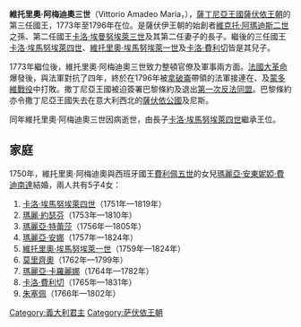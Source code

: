 {{NoteTA
|G1=Country
|1 = zh-cn:撒丁; zh-hk:撒丁; zh-tw:薩丁尼亞
}}
{{Infobox royalty
| name         = 維托里奧·阿梅迪奧三世
| image        = Clementi, attributed to - Victor Amadeus III.jpg
| reign        = 1773年2月20日 — 1796年10月16日
| succession   = [[撒丁统治者列表|撒丁尼亞国王]]、[[萨伏依公爵|萨伏依公爵]]
| predecessor  = [[卡洛·埃曼努埃萊三世|卡洛·埃曼努埃萊三世]]
| successor    = [[卡洛·埃馬努埃萊四世|卡洛·埃馬努埃萊四世]]
| birth_date   = {{Birth date|1726|6|26|df=y}}
| birth_place  = {{flag|Duchy of Savoy}}[[都灵王宫|都灵王宫]]
| death_date   = {{Death date and age|1796|10|16|1726|06|26|df=y}}
| death_place  = {{flag|Duchy of Savoy}}[[蒙卡列里城堡|蒙卡列里城堡]]
| burial_place = {{ITA}}[[苏佩尔加圣殿|苏佩尔加圣殿]]
| spouse       = [[瑪麗亞·安東妮婭·費迪南達|西班牙的瑪麗亞·安東妮婭]]
| issue        = {{plainlist|
* 薩丁尼亞國王[[卡洛·埃馬努埃萊四世|卡洛·埃馬努埃萊四世]]
* 普羅旺斯伯爵夫人[[薩伏依的瑪麗-約瑟芬|瑪麗亞·約瑟芬]]
* 阿图瓦伯爵夫人[[薩伏依的瑪麗亞·特蕾莎_(1756-1805)|玛丽亚·特蕾莎]]
* 沙布萊公爵夫人[[薩伏依的瑪麗亞·安娜_(1757-1824)|玛丽亚·安娜]]
* 薩丁尼亞國王[[維托里奧·埃馬努埃萊一世|維托里奧·埃馬努埃萊一世]]
* 蒙費拉托公爵[[薩伏依的莫里齊奧|莫里齊奧王子]]
* [[薩伏依的瑪麗亞·卡羅麗娜|玛丽亚·卡罗麗娜公主]]
* 薩丁尼亞國王[[卡洛·費利切|卡洛·費利切]]
* 阿斯蒂伯爵[[薩伏依的朱塞佩|朱塞佩王子]]
}}
| full name    = Vittorio Amedeo Maria di Savoia
| house        = [[萨伏依王朝|萨伏依王朝]]
| father       = [[卡洛·埃曼努埃萊三世|卡洛·埃曼努埃萊三世]]
| mother       = [[黑森-羅滕堡的波呂克塞娜|黑森-羅滕堡的波呂克塞娜]]
| religion     = [[罗马天主教|罗马天主教]]
}}

'''維托里奧·阿梅迪奧三世'''（Vittorio Amadeo Maria，{{bd|1726年|6月26日|1796年|10月16日|catIdx=V}}），[[薩丁尼亞王國|薩丁尼亞王國]][[薩伏依王朝|薩伏依王朝]]的第三任國王，1773年至1796年在位。是薩伏伊王朝的始創者[[維克托·阿瑪迪斯二世|維克托·阿瑪迪斯二世]]之孫、第二任國王[[卡洛·埃曼努埃萊三世|卡洛·埃曼努埃萊三世]]及其第二任妻子的長子。繼後的三任國王[[卡洛·埃馬努埃萊四世|卡洛·埃馬努埃萊四世]]、[[維托里奧·埃馬努埃萊一世|維托里奧·埃馬努埃萊一世]]及[[卡洛·費利切|卡洛·費利切]]皆是其兒子。

1773年繼位後，維托里奧·阿梅迪奧三世致力整頓官僚及軍事兩方面。[[法國大革命|法國大革命]]爆發後，與法軍對抗了四年，終於在1796年被[[拿破崙|拿破崙]]帶領的法軍接連在{{link-en|蒙特諾特戰役|Battle of Montenotte}}、{{link-en|米勒西米歐戰役|Battle of Millesimo}}及[[蒙多維戰役|蒙多維戰役]]中打敗。撒丁尼亞王國被迫簽署巴黎條約及退出[[第一次反法同盟|第一次反法同盟]]。巴黎條約亦令撒丁尼亞王國失去在意大利西北的[[薩伏依公國|薩伏依公國]]及尼斯。

同年維托里奧·阿梅迪奧三世因病逝世，由長子[[卡洛·埃馬努埃萊四世|卡洛·埃馬努埃萊四世]]繼承王位。

== 家庭 ==
1750年，維托里奧·阿梅迪奧與西班牙國王[[費利佩五世|費利佩五世]]的女兒[[瑪麗亞·安東妮婭·費迪南達|瑪麗亞·安東妮婭·費迪南達]]結婚，兩人共有5子4女：
# [[卡洛·埃馬努埃萊四世|卡洛·埃馬努埃萊四世]]（1751年—1819年）
# [[薩伏依的瑪麗-約瑟芬|瑪麗·約瑟芬]]（1753年—1810年）
# [[薩伏依的瑪麗亞·特蕾莎_(1756-1805)|瑪麗亞·特蕾莎]]（1756年—1805年）
# [[薩伏依的瑪麗亞·安娜_(1757-1824)|瑪麗亞·安娜]]（1757年—1824年）
# [[維托里奧·埃馬努埃萊一世|維托里奧·埃馬努埃萊一世]]（1759年—1824年）
# [[薩伏依的莫里齊奧|莫里齊奧]]（1762年—1799年）
# [[薩伏依的瑪麗亞·卡羅麗娜|瑪麗亞·卡羅麗娜]]（1764年—1782年）
# [[卡洛·費利切|卡洛·費利切]]（1765年—1831年）
# [[薩伏依的朱塞佩|朱塞佩]]（1766年—1802年）


{{start box}}
{{s-hou|薩伏依王朝|1726年|6月26日|1796年|10月16日|}}
{{s-reg}}
{{s-before|rows=2|[[卡洛·埃曼努埃萊三世|卡洛·埃曼努埃萊三世]]}}
{{s-title|[[薩丁尼亞君主列表|薩丁尼亞－皮埃蒙特國王]]|1773年－1796年}}
{{s-after|rows=2|[[卡洛·埃馬努埃萊四世|卡洛·埃馬努埃萊四世]]}}
{{s-title|[[薩伏依公爵|薩伏依公爵]]|1773年－1796年}}
{{end box}}

{{Authority control}}
{{DEFAULTSORT: Victor Amadeus 3}}
[[Category:義大利君主|Category:義大利君主]]
[[Category:萨伏依王朝|Category:萨伏依王朝]]